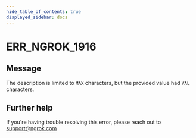 ```yaml
---
hide_table_of_contents: true
displayed_sidebar: docs
---
```



# ERR_NGROK_1916

## Message

The description is limited to `MAX` characters, but the provided value had `VAL` characters.

<ErrorDetails error="err_ngrok_1916" />

## Further help

If you're having trouble resolving this error, please reach out to [support@ngrok.com](mailto:support@ngrok.com?subject=Help%20with%20ERR_NGROK_1916)
